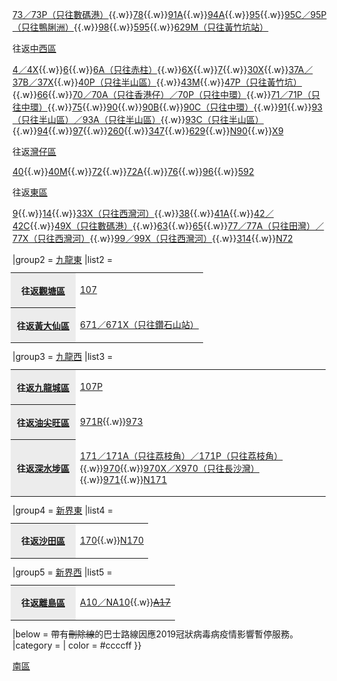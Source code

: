 {{Navbox
|name        = 香港南區巴士路線列表
|title       = 以[[南區 (香港)|南區]]作總站或折返點巴士路線（以下為目的地區份）
|bodystyle   = background: #f9f9f9;
|liststyle   = text-align: left;
|groupstyle  = background: #ececec; text-align: center;
|belowstyle  = text-align: center;
|oddstyle    = background: #f9f9f9;
|evenstyle   = background: #f9f9f9;
|state       = collapsed
|group1      = [[港島區]]
|list1       = <table class="navbox nowraplinks" style="background: transparent; font-size: 100%; padding: 0; border: 0; margin: -3px;"><tr><th style="background: #ececec; width: 90px; text-align: center; vertical-align: center;">[[南區 (香港)|南區]]區內</th><td style="text-align: left;">[[城巴48線|48]]{{.w}}[[城巴73線|73／73P（只往數碼港）]]{{.w}}[[新巴78線|78]]{{.w}}[[新巴91A線|91A]]{{.w}}[[新巴94A線|94A]]{{.w}}[[新巴95線|95]]{{.w}}[[城巴95C線|95C／95P（只往鴨脷洲）]]{{.w}}[[城巴98線|98]]{{.w}}[[新巴595線|595]]{{.w}}[[城巴629M線|629M（只往黃竹坑站）]]</td></tr><tr><th style="background: #ececec; width: 90px; text-align: center; vertical-align: center;">往返[[中西區 (香港)|中西區]]</th><td style="text-align: left;">[[新巴4號線|4／4X]]{{.w}}[[城巴6號線|6]]{{.w}}[[城巴6A線|6A（只往赤柱）]]{{.w}}[[城巴6X線|6X]]{{.w}}[[城巴7號線|7]]{{.w}}[[新巴30X線|30X]]{{.w}}[[城巴37A、37B線|37A／37B／37X]]{{.w}}[[城巴40P線|40P（只往半山區）]]{{.w}}[[城巴43M線|43M]]{{.w}}[[城巴47P線|47P（只往黃竹坑）]]{{.w}}[[新巴66線|66]]{{.w}}[[城巴70線|70／70A（只往香港仔）／70P（只往中環）]]{{.w}}[[城巴71線|71／71P（只往中環）]]{{.w}}[[城巴75線|75]]{{.w}}[[城巴90線|90]]{{.w}}[[城巴90B線|90B]]{{.w}}[[城巴90C線|90C（只往中環）]]{{.w}}[[新巴91線|91]]{{.w}}[[新巴93線|93（只往半山區）／93A（只往半山區）]]{{.w}}[[城巴93C線|93C（只往半山區）]]{{.w}}[[新巴94線|94]]{{.w}}[[城巴97線|97]]{{.w}}[[城巴260線|260]]{{.w}}[[城巴347線|347]]{{.w}}[[城巴629線|629]]{{.w}}[[城巴N90線|N90]]{{.w}}[[新巴X9線|X9]]</td></tr><tr><th style="background: #ececec; width: 90px; text-align: center; vertical-align: center;">往返[[灣仔區]]</th><td style="text-align: left;">[[城巴40線|40]]{{.w}}[[城巴40M線|40M]]{{.w}}[[城巴72線|72]]{{.w}}[[城巴72A線|72A]]{{.w}}[[城巴76線|76]]{{.w}}[[城巴96線|96]]{{.w}}[[城巴592線|592]]</td></tr><tr><th style="background: #ececec; width: 90px; text-align: center; vertical-align: center;">往返[[東區 (香港)|東區]]</th><td style="text-align: left;">[[新巴9號線|9]]{{.w}}[[新巴14線|14]]{{.w}}[[新巴33X線|33X（只往西灣河）]]{{.w}}[[新巴38線|38]]{{.w}}[[城巴41A線|41A]]{{.w}}[[新巴42線|42／42C]]{{.w}}[[新巴49X線|49X（只往數碼港）]]{{.w}}[[新巴63線|63]]{{.w}}[[新巴65線|65]]{{.w}}[[城巴77線|77／77A（只往田灣）／77X（只往西灣河）]]{{.w}}[[城巴99線|99／99X（只往西灣河）]]{{.w}}[[城巴314線|314]]{{.w}}[[城巴N72線|N72]]</td></tr></table>
|group2      = [[九龍東]]
|list2       = <table class="navbox nowraplinks" style="background: transparent; font-size: 100%; padding: 0; border: 0; margin: -3px;"><tr><th style="background: #ececec; width: 90px; text-align: center; vertical-align: center;">往返[[觀塘區]]</th><td style="text-align: left;">[[過海隧道巴士107線|107]]</td></tr><tr><th style="background: #ececec; width: 90px; text-align: center; vertical-align: center;">往返[[黃大仙區]]</th><td style="text-align: left;">[[過海隧道巴士671線|671／671X（只往鑽石山站）]]</td></tr></table>
|group3      = [[九龍西]]
|list3       = <table class="navbox nowraplinks" style="background: transparent; font-size: 100%; padding: 0; border: 0; margin: -3px;"><tr><th style="background: #ececec; width: 90px; text-align: center; vertical-align: center;">往返[[九龍城區]]</th><td style="text-align: left;">[[過海隧道巴士107P線|107P]]</td></tr><tr><th style="background: #ececec; width: 90px; text-align: center; vertical-align: center;">往返[[油尖旺區]]</th><td style="text-align: left;">[[過海隧道巴士971R線|971R]]{{.w}}[[過海隧道巴士973線|973]]</td></tr><tr><th style="background: #ececec; width: 90px; text-align: center; vertical-align: center;">往返[[深水埗區]]</th><td style="text-align: left;">[[過海隧道巴士171線|171／171A（只往荔枝角）／171P（只往荔枝角）]]{{.w}}[[過海隧道巴士970線|970]]{{.w}}[[過海隧道巴士970X線|970X／X970（只往長沙灣）]]{{.w}}[[過海隧道巴士971線|971]]{{.w}}[[過海隧道巴士N171線|N171]]</td></tr></table>
|group4      = [[新界東]]
|list4       = <table class="navbox nowraplinks" style="background: transparent; font-size: 100%; padding: 0; border: 0; margin: -3px;"><tr><th style="background: #ececec; width: 90px; text-align: center; vertical-align: center;">往返[[沙田區]]</th><td style="text-align: left;">[[過海隧道巴士170線|170]]{{.w}}[[過海隧道巴士N170線|N170]]</td></tr></table>
|group5      = [[新界西]]
|list5       = <table class="navbox nowraplinks" style="background: transparent; font-size: 100%; padding: 0; border: 0; margin: -3px;"><tr><th style="background: #ececec; width: 90px; text-align: center; vertical-align: center;">往返[[離島區]]</th><td style="text-align: left;">[[城巴A10線|A10／NA10]]{{.w}}<s>[[城巴A17線|A17]]</s></td></tr></table> 
|below = 帶有<del>刪除線</del>的巴士路線因應2019冠狀病毒病疫情影響暫停服務。
|category = 
| color    = #ccccff
}}
<noinclude>[[Category:香港巴士路線模板|南區]]
</noinclude>